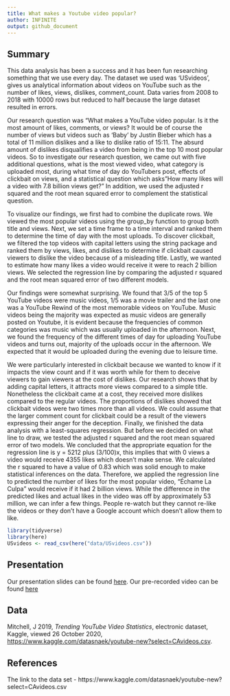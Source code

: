 ```yaml
---
title: What makes a Youtube video popular?
author: INFINITE
output: github_document
---
```


## Summary

   This data analysis has been a success and it has been fun researching something that we use every day. The dataset we used was 'USvideos', gives us analytical information about videos on YouTube such as the number of likes, views, dislikes, comment_count. Data varies from 2008 to 2018 with 10000 rows but reduced to half because the large dataset resulted in errors.

   Our research question was "What makes a YouTube video popular. Is it the most amount of likes, comments, or views? It would be of course the number of views but videos such as 'Baby' by Justin Bieber which has a total of 11 million dislikes and a like to dislike ratio of 15:11. The absurd amount of dislikes disqualifies a video from being in the top 10 most popular videos. So to investigate our research question, we came out with five additional questions, what is the most viewed video, what category is uploaded most, during what time of day do YouTubers post, effects of clickbait on views, and a statistical question which asks "How many likes will a video with 7.8 billion views get?” In addition, we used the adjusted r squared and the root mean squared error to complement the statistical question.
  	
   To visualize our findings, we first had to combine the duplicate rows. We viewed the most popular videos using the group_by function to group both title and views. Next, we set a time frame to a time interval and ranked them to determine the time of day with the most uploads. To discover clickbait, we filtered the top videos with capital letters using the string package and ranked them by views, likes, and dislikes to determine if clickbait caused viewers to dislike the video because of a misleading title. Lastly, we wanted to estimate how many likes a video would receive it were to reach 2 billion views. We selected the regression line by comparing the adjusted r squared and the root mean squared error of two different models.

   Our findings were somewhat surprising. We found that 3/5 of the top 5 YouTube videos were music videos, 1/5 was a movie trailer and the last one was a YouTube Rewind of the most memorable videos on YouTube. Music videos being the majority was expected as music videos are generally posted on Youtube, it is evident because the frequencies of common categories was music which was usually uploaded in the afternoon. Next, we found the frequency of the different times of day for uploading YouTube videos and turns out, majority of the uploads occur in the afternoon. We expected that it would be uploaded during the evening due to leisure time. 
   
   We were particularly interested in clickbait because we wanted to know if it impacts the view count and if it was worth while for them to deceive viewers to gain viewers at the cost of dislikes. Our research shows that by adding capital letters, it attracts more views compared to a simple title. Nonetheless the clickbait came at a cost, they received more dislikes compared to the regular videos. The proportions of dislikes showed that clickbait videos were two times more than all videos. We could assume that the larger comment count for clickbait could be a result of the viewers expressing their anger for the deception. Finally, we finished the data analysis with a least-squares regression. But before we decided on what line to draw, we tested the adjusted r squared and the root mean squared error of two models. We concluded that the appropriate equation for the regression line is y = 5212 plus (3/100)x, this implies that with 0 views a video would receive 4355 likes which doesn’t make sense. We calculated the r squared to have a value of 0.83 which was solid enough to make statistical inferences on the data. Therefore, we applied the regression line to predicted the number of likes for the most popular video, "Échame La Culpa" would receive if it had 2 billion views. While the difference in the predicted likes and actual likes in the video was off by approximately 53 million, we can infer a few things. People re-watch but they cannot re-like the videos or they don’t have a Google account which doesn’t allow them to like. 
  


```r
library(tidyverse)
library(here)
USvideos <- read_csv(here("data/USvideos.csv"))
```

## Presentation

Our presentation slides can be found [here](presentation/presentation.html).
Our pre-recorded video can be found [here](https://media.ed.ac.uk/media/1_115i7oth)

## Data 
Mitchell, J 2019, _Trending YouTube Video Statistics_, electronic dataset, Kaggle, viewed 26 October 2020, <https://www.kaggle.com/datasnaek/youtube-new?select=CAvideos.csv>.


## References

The link to the data set - 
https://www.kaggle.com/datasnaek/youtube-new?select=CAvideos.csv

